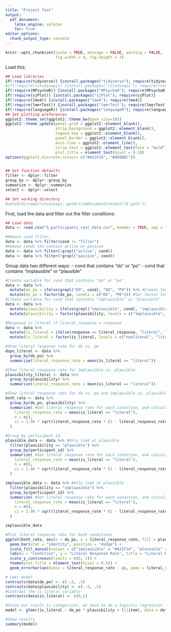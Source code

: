 ```yaml
---
title: "Project Test"
output:
  pdf_document:
    latex_engine: xelatex
    toc: true
editor_options: 
  chunk_output_type: console
---
```


```r
knitr::opts_chunk$set(cache = TRUE, message = FALSE, warning = FALSE,
                      fig.width = 4, fig.height = 3)
```


Load this:

```r
## Load libraries
if(!require(tidyverse)) {install.packages("tidyverse"); require(tidyverse)}
#if(!require(rstudioapi)) {install.packages("rstudioapi"); require(rstudioapi)}
if(!require(MPsychoR)) {install.packages("MPsychoR"); require(MPsychoR)}
if(!require(sjPlot)) {install.packages("sjPlot"); require(sjPlot)}
if(!require(lme4)) {install.packages("lme4"); require(lme4)}
if(!require(lmerTest)) {install.packages("lmerTest"); require(lmerTest)}
if(!require(languageR)) {install.packages("languageR"); require(languageR)}
## Set plotting preferences
ggplot2::theme_set(ggplot2::theme_bw(base_size=18))
ggplot2::theme_update(panel.grid = ggplot2::element_blank(), 
                      strip.background = ggplot2::element_blank(),
                      legend.key = ggplot2::element_blank(),
                      panel.border = ggplot2::element_blank(),
                      axis.line = ggplot2::element_line(),
                      strip.text = ggplot2::element_text(face = "bold"),
                      plot.title = element_text(hjust = 0.5))
options(ggplot2.discrete.colour= c("#A31F34", "#8A8B8C"))


## Set function defaults
filter <- dplyr::filter
group_by <- dplyr::group_by
summarize <- dplyr::summarize
select <- dplyr::select

## Set working directory
#setwd(dirname(rstudioapi::getActiveDocumentContext()$`path`))
```

First, load the data and filter out the filler conditions:

```r
## Load data
data <- read.csv("5_participants_real_data.csv", header = TRUE, sep = ",")

#Remove cond filler
data <- data %>% filter(cond != "filler")
#Remove conds tha contain active or passive
data <- data %>% filter(!grepl("active", cond))
data <- data %>% filter(!grepl("passive", cond))

```

Group data two different ways:
- cond that contains "do" or "po"
- cond that contains "implausible" or "plausible"

```r
#Create variable for cond that contains "do" or "po"
data <- data %>% 
  mutate(do_po = ifelse(grepl("DO", cond), "DO", "PO")) %>% #Create factor
  mutate(do_po = factor(do_po, levels = c("DO", "PO"))) #Set factor levels
#Create variable for cond that contains "implausible" or "plausible"
data <- data %>% 
  mutate(plausibility = ifelse(grepl("implausible", cond), "implausible", "plausible")) %>% #Create factor
  mutate(plausibility = factor(plausibility, levels = c("implausible", "plausible"))) #Set factor levels

#Response is literal if literal_response = response
data <- data %>% 
  mutate(is_literal = ifelse(response == literal_response, "literal", "nonliteral")) %>% #Create factor
  mutate(is_literal = factor(is_literal, levels = c("nonliteral", "literal"))) #Set factor levels

#Show literal response rate for do vs. po
dopo_literal <- data %>% 
  group_by(do_po) %>% 
  summarize(literal_response_rate = mean(is_literal == "literal"))

#Show literal response rate for implausible vs. plausible
plausibility_literal <- data %>% 
  group_by(plausibility) %>% 
  summarize(literal_response_rate = mean(is_literal == "literal"))

#Show literal response rate for do vs. po and implausible vs. plausible
both_rate <- data %>%
  group_by(do_po, plausibility) %>%
  summarize( #Get literal response rate for each condition, and calculate confidence intervals
    literal_response_rate = mean(is_literal == "literal"),
    n = n(),
    ci = 1.96 * sqrt(literal_response_rate * (1 - literal_response_rate) / n)
  )


```


```r
#Group by participant_id
plausible_data <- data %>% #Only look at plausible
  filter(plausibility == "plausible") %>%
  group_by(participant_id) %>%
  summarize( #Get literal response rate for each condition, and calculate confidence intervals
    literal_response_rate = mean(is_literal == "literal"),
    n = n(),
    ci = 1.96 * sqrt(literal_response_rate * (1 - literal_response_rate) / n)
  )

implausible_data <- data %>% #Only look at plausible
  filter(plausibility == "implausible") %>%
  group_by(participant_id) %>%
  summarize( #Get literal response rate for each condition, and calculate confidence intervals
    literal_response_rate = mean(is_literal == "literal"),
    n = n(),
    ci = 1.96 * sqrt(literal_response_rate * (1 - literal_response_rate) / n)
  )

implausible_data


```





```r

#Plot literal response rate for both conditions
ggplot(both_rate, aes(x = do_po, y = literal_response_rate, fill = plausibility)) +
  geom_bar(stat = "identity", position = "dodge") +
  scale_fill_manual(values = c("implausible" = "#A31F34", "plausible" = "#8A8B8C")) +
  labs(x = "Condition", y = "Literal Response Rate", title = "Literal Response Rate by Condition") +
  scale_y_continuous(limits = c(0, 1)) +
  theme(plot.title = element_text(hjust = 0.5)) +
  geom_errorbar(aes(ymin = literal_response_rate - ci, ymax = literal_response_rate + ci), width = .2, position = position_dodge(.9))
```

```r
# Lmer model
contrasts(data$do_po) <- c(-.5, .5)
contrasts(data$plausibility) <- c(-.5, .5)
#Contrast the is_literal variable
contrasts(data$is_literal) <- c(0,1)

#Since our result is categorical, we need to do a logistic regression
model <- glmer(is_literal ~ do_po * plausibility + (1|item), data = data, family = binomial(link = "logit"))

#Show results
summary(model)


```


